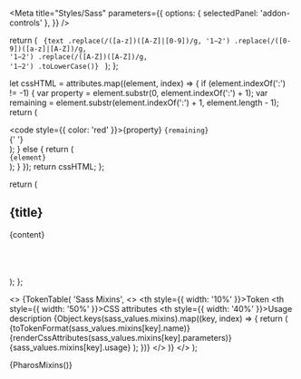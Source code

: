 

<Meta
  title="Styles/Sass"
  parameters={{
    options: { selectedPanel: 'addon-controls' },
  }}
/>

  return (
    <code>
      {text
        .replace(/([a-z])([A-Z]|[0-9])/g, '$1-$2')
        .replace(/([0-9])([a-z]|[A-Z])/g, '$1-$2')
        .replace(/([A-Z])([A-Z])/g, '$1-$2')
        .toLowerCase()}
    </code>
  );
};

  let cssHTML = attributes.map((element, index) => {
    if (element.indexOf(':') != -1) {
      var property = element.substr(0, element.indexOf(':') + 1);
      var remaining = element.substr(element.indexOf(':') + 1, element.length - 1);
      return (
        <div key={index}>
          <code style={{ color: 'red' }}>{property}</code>
          <code>{remaining}</code>
          <br />{' '}
        </div>
      );
    } else {
      return (
        <div key={index}>
          <code>{element}</code> <br />
        </div>
      );
    }
  });
  return cssHTML;
};

  return (
    <div className="token-table-container">
      <h2>{title}</h2>
      <table className="token-table">{content}</table>
      <br />
      <br />
    </div>
  );
};

  <>
    {TokenTable(
      'Sass Mixins',
      <>
        <thead>
          <tr>
            <th style={{ width: '10%' }}>Token</th>
            <th style={{ width: '50%' }}>CSS attributes</th>
            <th style={{ width: '40%' }}>Usage description</th>
          </tr>
        </thead>
        <tbody>
          {Object.keys(sass_values.mixins).map((key, index) => {
            return (
              <tr key={index}>
                <td>{toTokenFormat(sass_values.mixins[key].name)}</td>
                <td>{renderCssAttributes(sass_values.mixins[key].parameters)}</td>
                <td>{sass_values.mixins[key].usage}</td>
              </tr>
            );
          })}
        </tbody>
      </>
    )}
  </>
);

<Canvas withToolbar>
  <Story name="Mixins">{PharosMixins()}</Story>
</Canvas>
